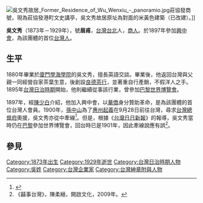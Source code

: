 {{Infobox Hokkien name
| title      = 吳文秀
| hanji      = 吳文秀
| poj        = Ngô͘ Bûn-siù
| hanlo      = 
| tl         = Ngôo Bûn-siù
| bp         = 
| hokkienipa = 
| lm  = 
| image      = Ngoo Bun-siu.jpg
| image_size = 200px
| caption    = 
|
| hanjipen             =眉甫
| pojpen               =Bî-hú
| hanlopen             =
| tlpen                =Bî-hú
| bppen                =
| hokkienipapen        =
}}

[[File:吳文秀故居_Former_Residence_of_Wu_Wenxiu_-_panoramio.jpg|thumb]]莊協發商號，現為莊協發港町文史講亭，吳文秀故居原址為對面的米黃色建築（已改建）。]]

'''吳文秀'''（1873年－1929年），號'''眉甫'''，[[台灣|台灣]][[台北|台北]]人，[[商人|商人]]。於1897年參加[[興中會|興中會]]，為該團體的首位[[台灣人|台灣人]]。

==生平==
1880年畢業於[[廈門|廈門]][[學海學院|學海學院]]的吳文秀，擅長英語交談。畢業後，他返回台灣與父親一同經營自家茶葉生意，後創設[[良德茶行|良德茶行]]，並著重自行產銷，不假洋人之手。1895年[[台灣日治時期|台灣日治時期]]開始，他則繼續從事該行業，曾參加[[1900年世界博览会|巴黎世界博覽會]]。

1897年，經[[陳少白|陳少白]]介紹，他加入興中會，以[[華僑|華僑]]身分贊助革命，是為該團體的首位台灣人會員。1900年，[[孫中山|孫中山]]為了[[惠州起義|惠州起義]]在9月28日前往台灣，尋求[[台灣總督府|台灣總督府]]奧援，吳文秀亦從中牽線<ref>{{Cite web |url=http://memory.ncl.edu.tw/tm_cgi/hypage.cgi?HYPAGE=toolbox_figure_detail.hpg&project_id=twpeop&dtd_id=15&subject_name=%E8%87%BA%E7%81%A3%E4%BA%BA%E7%89%A9%E8%AA%8C%281895-1945%29&subject_url=toolbox_figure.hpg&xml_id=0000293363&who=%E5%90%B3%E6%96%87%E7%A7%80 |title=台灣記憶-吳文秀 |accessdate=2010-01-30 |archive-date=2016-03-04 |archive-url=https://web.archive.org/web/20160304201139/http://memory.ncl.edu.tw/tm_cgi/hypage.cgi?HYPAGE=toolbox_figure_detail.hpg&project_id=twpeop&dtd_id=15&subject_name=%E8%87%BA%E7%81%A3%E4%BA%BA%E7%89%A9%E8%AA%8C(1895-1945)&subject_url=toolbox_figure.hpg&xml_id=0000293363&who=%E5%90%B3%E6%96%87%E7%A7%80 |dead-url=yes }}</ref>。但是，根據《[[台灣日日新報|台灣日日新報]]》的報導，吳文秀當時仍在[[巴黎|巴黎]]參加世界博覽會，回台時已是1901年，因此牽線說應有誤<ref>《囍事台灣》，陳柔縉，開啟文化，2009年。</ref>。

==參見==

{{reflist}}

[[Category:1873年出生|Category:1873年出生]]
[[Category:1929年逝世|Category:1929年逝世]]
[[Category:台灣日治時期人物|Category:台灣日治時期人物]]
[[Category:吳姓|Category:吳姓]]
[[Category:台灣企業家|Category:台灣企業家]]
[[Category:台灣紳章附與人物|Category:台灣紳章附與人物]]
